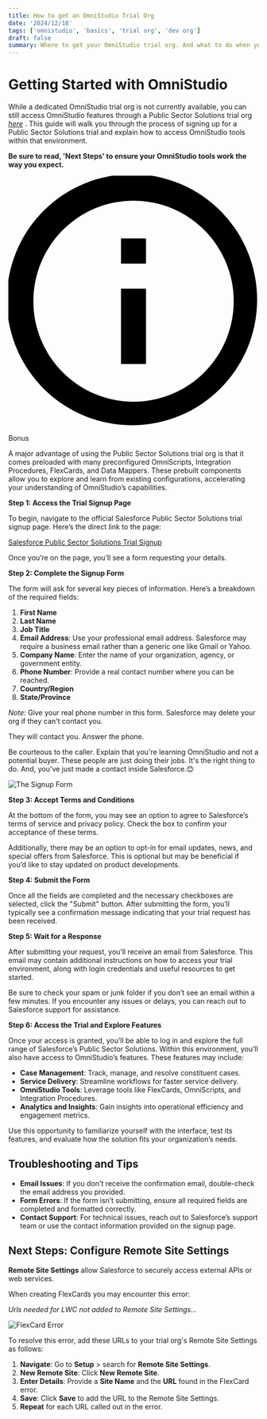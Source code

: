 ```yaml
---
title: How to get an OmniStudio Trial Org
date: '2024/12/18'
tags: ['omnistudio', 'basics', 'trial org', 'dev org']
draft: false
summary: Where to get your OmniStudio trial org. And what to do when you get it!
---
```


# **Getting Started with OmniStudio**

While a dedicated OmniStudio trial org is not currently available, you can still access OmniStudio features through a Public Sector Solutions trial org [*here*](https://www.salesforce.com/form/industries/government/public-sector-solutions-learning-trial/)
. This guide will walk you through the process of signing up for a Public Sector Solutions trial and explain how to access OmniStudio tools within that environment.

**Be sure to read, 'Next Steps' to ensure your OmniStudio tools work the way you expect.**

<div class="bg-blue-100 border-t-4 border-blue-500 rounded-b text-blue-900 px-4 py-3 shadow-md" role="alert">
  <div class="flex">
    <div class="py-1"><svg class="fill-current h-6 w-6 text-blue-500 mr-4" xmlns="http://www.w3.org/2000/svg" viewBox="0 0 20 20"><path d="M2.93 17.07A10 10 0 1 1 17.07 2.93 10 10 0 0 1 2.93 17.07zm12.73-1.41A8 8 0 1 0 4.34 4.34a8 8 0 0 0 11.32 11.32zM9 11V9h2v6H9v-4zm0-6h2v2H9V5z"/></svg></div>
    <div>
      <p class="text-lg">Bonus</p>
      <p class="text-sm">
        A major advantage of using the Public Sector Solutions trial org is that it comes preloaded with many preconfigured OmniScripts, Integration Procedures, FlexCards, and Data Mappers. 
        These prebuilt components allow you to explore and learn from existing configurations, accelerating your understanding of OmniStudio’s capabilities.
      </p>
    </div>
  </div>
</div>

**Step 1: Access the Trial Signup Page**

To begin, navigate to the official Salesforce Public Sector Solutions trial signup page. Here’s the direct link to the page:

[Salesforce Public Sector Solutions Trial Signup](https://www.salesforce.com/form/industries/government/public-sector-solutions-learning-trial/)

Once you’re on the page, you’ll see a form requesting your details.

**Step 2: Complete the Signup Form**

The form will ask for several key pieces of information. Here’s a breakdown of the required fields:

1. **First Name**
2. **Last Name**
3. **Job Title**
4. **Email Address**: Use your professional email address. Salesforce may require a business email rather than a generic one like Gmail or Yahoo.
5. **Company Name**: Enter the name of your organization, agency, or government entity.
6. **Phone Number**: Provide a real contact number where you can be reached.
7. **Country/Region**
8. **State/Province**

*Note:* Give your real phone number in this form. 
Salesforce may delete your org if they can't contact you. 

They will contact you. Answer the phone. 

Be courteous to the caller. 
Explain that you're learning OmniStudio and not a potential buyer. These people are just doing their jobs. 
It's the right thing to do. 
And, you've just made a contact inside Salesforce.😊

![The Signup Form](/static/images/trial-org-signup-form.png)

**Step 3: Accept Terms and Conditions**

At the bottom of the form, you may see an option to agree to Salesforce’s terms of service and privacy policy. Check the box to confirm your acceptance of these terms.

Additionally, there may be an option to opt-in for email updates, news, and special offers from Salesforce. This is optional but may be beneficial if you’d like to stay updated on product developments.

**Step 4: Submit the Form**

Once all the fields are completed and the necessary checkboxes are selected, click the "Submit" button. After submitting the form, you’ll typically see a confirmation message indicating that your trial request has been received.

**Step 5: Wait for a Response**

After submitting your request, you’ll receive an email from Salesforce. This email may contain additional instructions on how to access your trial environment, along with login credentials and useful resources to get started.

Be sure to check your spam or junk folder if you don’t see an email within a few minutes. If you encounter any issues or delays, you can reach out to Salesforce support for assistance.

**Step 6: Access the Trial and Explore Features**

Once your access is granted, you’ll be able to log in and explore the full range of Salesforce’s Public Sector Solutions. Within this environment, you’ll also have access to OmniStudio’s features. These features may include:

- **Case Management**: Track, manage, and resolve constituent cases.
- **Service Delivery**: Streamline workflows for faster service delivery.
- **OmniStudio Tools**: Leverage tools like FlexCards, OmniScripts, and Integration Procedures.
- **Analytics and Insights**: Gain insights into operational efficiency and engagement metrics.

Use this opportunity to familiarize yourself with the interface, test its features, and evaluate how the solution fits your organization’s needs.

## **Troubleshooting and Tips**

- **Email Issues**: If you don't receive the confirmation email, double-check the email address you provided.
- **Form Errors**: If the form isn’t submitting, ensure all required fields are completed and formatted correctly.
- **Contact Support**: For technical issues, reach out to Salesforce’s support team or use the contact information provided on the signup page.


## **Next Steps: Configure Remote Site Settings**

**Remote Site Settings** allow Salesforce to securely access external APIs or web services.

When creating FlexCards you may encounter this error:

*Urls needed for LWC not added to Remote Site Settings...*

![FlexCard Error](/static/images/flexcard-error.png)

To resolve this error, add these URLs to your trial org's Remote Site Settings as follows:

1. **Navigate**: Go to **Setup** > search for **Remote Site Settings**.  
2. **New Remote Site**: Click **New Remote Site**.  
3. **Enter Details**: Provide a **Site Name** and the **URL** found in the FlexCard error.  
4. **Save**: Click **Save** to add the URL to the Remote Site Settings.
5. **Repeat** for each URL called out in the error.


